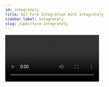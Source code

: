 ```yaml
---
id: integrately
title: Bit Form Integration With Integrately 
sidebar_label: Integrately
slug: /wpbitform-integrately
---
```


<Video youtube src="2tj8MrDzfAA" /> 
<br/>

Bit Form allows you to connect the form with other applications through a third party app called ***Integrately***. It helps our Bit Form users to integrate with multiple apps & control the workflow in just one click.

## Integration Settings  
1. At first, select any existing form or create any form to use the webhook integration.

 <Image src="Integrately/1_Select Form-Bit Form" alt="Integrately" w="1020" h="300" />

2. Follow the path: ***Settings => Integration => Select Integrately***. Then set the related name of integration.

 <Image src="Integrately/2_Settings to integration-Bit Form" alt="Integrately" w="1020" h="300" />

 <Image src="Integrately/3_Select Integrately-Bit Form" alt="Integrately" w="1020" h="300" />

 <Image src="Integrately/4_Integration name-Bit Form" alt="Integrately" w="1020" h="300" />

3. Now, go to Integrately dashboard. Then search for webhook & select it to create a new connection.

 <Image src="Integrately/5_Search & Select webhook-Bit Form" alt="Integrately" w="1020" h="300" />

4. Again search for the app in which you want to send the Bit Form data. Here we have selected ***Google Sheet*** to send data through Integrately webhook.

 <Image src="Integrately/6_Select App-Bit Form" alt="Integrately" w="1020" h="300" />

5. After selection you can see a automated connection created by integrately. Moreover, you can set other automation as your preference. In this video we have choose the default automation.

 <Image src="Integrately/7_Default Automation-Bit Form" alt="Integrately" w="1020" h="300" />

 <Image src="Integrately/8" alt="Integrately" w="1020" h="300" />

6. In the next step, click on ***Add Connection*** to connect the webhook with Bit Form.  Integrately will automatically generate a URL. & you have to copy that link. Paste it on the ***Link*** field on the integration settings page. Now set the method option. Then add URL parameter as key & value pair. In the parameter option, select the form field name to send data.

 <Image src="Integrately/9_Add Connection-Bit Form" alt="Integrately" w="1020" h="300" />

 <Image src="Integrately/10_Copy URL-Bit Form" alt="Integrately" w="1020" h="300" />

 <Image src="Integrately/11_Paste URL & Set Parameters-Bit Form" alt="Integrately" w="1020" h="300" />

7. Now, click on ***Test Webhook*** to test if the webhook is connected with Bit Form. If the connection is successful, you will see ***Webhook executed successfully***.

 <Image src="Integrately/12_Test Webhook from Bit Form-Bit Form" alt="Integrately" w="1020" h="300" />

8. After success full execution, go to Integrately dashboard & test the connection you have set earlier on Bit Form. If the connection is ok you can see the input requirements.

 <Image src="Integrately/13_Test Connection on Integrately-Bit Form" alt="Integrately" w="1020" h="300" />

## Connecting Apps
1. After a successful configuration, connect to your google account to send data to ***google sheet*** .

 <Image src="Integrately/15_Connect the google sheet-Bit Form" alt="Integrately" w="1020" h="300" />

2. Select the spreadsheet & sheet name you have already created on your google sheet account.

 <Image src="Integrately/16_Connect the Spreadsheet-Bit Form" alt="Integrately" w="1020" h="250" />
  
 <Image src="Integrately/17_Set the Fields of sheet-Bit Form" alt="Integrately" w="1020" h="250" />
  
3. Click on ***Test & Go Live*** to activate the workflow. Update the settings on Bit Form to activate the workflow.

4. However, you have to remember that how many webhooks you have created on BitForm. For the multiple webhooks, you have to set conditions to run webhooks properly. Select your desired webhooks and test them on Bit Form.

 <Image src="Integrately/20_Set Conditional logic-Bit Form" alt="Integrately" w="1020" h="300" />

5. Now, you are ready to transfer Bit Form data to google sheets via Integromate integration.

 <Image src="Integrately/21_Input on page-Bit Form" alt="Integrately" w="1020" h="300" />

 <Image src="Integrately/22_Output on sheet-Bit Form" alt="Integrately" w="1020" h="300" />




<Feedback/>
